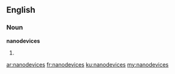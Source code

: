==English==

===Noun===
'''nanodevices'''

# {{plural of|nanodevice}}

[[ar:nanodevices]]
[[fr:nanodevices]]
[[ku:nanodevices]]
[[my:nanodevices]]